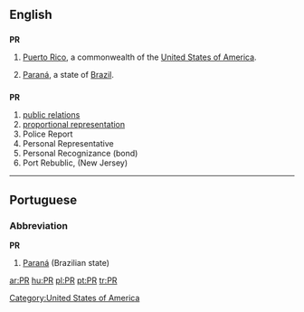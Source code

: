 ==English==
[[Category:United States of America]]
==={{abbreviation}}===
'''PR'''

# {{geography}} [[Puerto Rico]], a commonwealth of the [[United States of America]].
#[[Paraná]], a state of [[Brazil]].

==={{initialism}}===
'''PR'''

# [[public relations]]
# [[proportional representation]]
# Police Report
# Personal Representative
# Personal Recognizance (bond)
# Port Rebublic, (New Jersey)

----

==Portuguese==

===Abbreviation===
'''PR'''

# [[Paraná]] (Brazilian state)

[[ar:PR]]
[[hu:PR]]
[[pl:PR]]
[[pt:PR]]
[[tr:PR]]